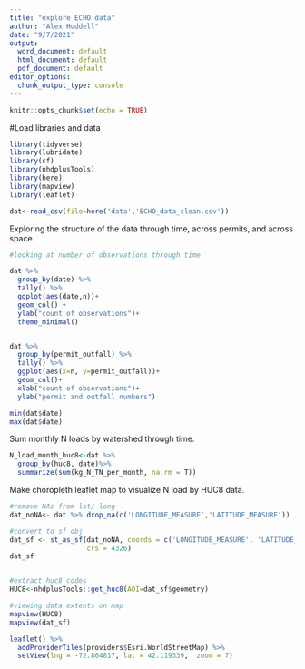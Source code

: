 ```yaml
---
title: "explore ECHO data"
author: "Alex Huddell"
date: "9/7/2021"
output:
  word_document: default
  html_document: default
  pdf_document: default
editor_options:
  chunk_output_type: console
---
```



```r
knitr::opts_chunk$set(echo = TRUE)
```

#Load libraries and data

```r
library(tidyverse)
library(lubridate)
library(sf)
library(nhdplusTools)
library(here)
library(mapview)
library(leaflet)

dat<-read_csv(file=here('data','ECHO_data_clean.csv'))


```

Exploring the structure of the data through time, across permits, and across space.

```r
#looking at number of observations through time

dat %>%
  group_by(date) %>%
  tally() %>%
  ggplot(aes(date,n))+
  geom_col() +
  ylab("count of observations")+
  theme_minimal()


dat %>%
  group_by(permit_outfall) %>%
  tally() %>%
  ggplot(aes(x=n, y=permit_outfall))+
  geom_col()+
  xlab("count of observations")+
  ylab("permit and outfall numbers")

min(dat$date)
max(dat$date)


```

Sum monthly N loads by watershed through time.
```r
N_load_month_huc8<-dat %>%
  group_by(huc8, date)%>%
  summarize(sum(kg_N_TN_per_month, na.rm = T))


```

Make choropleth leaflet map to visualize N load by HUC8 data.
```r

#remove NAs from lat/ long
dat_noNA<- dat %>% drop_na(c('LONGITUDE_MEASURE','LATITUDE_MEASURE'))

#convert to sf obj
dat_sf <- st_as_sf(dat_noNA, coords = c('LONGITUDE_MEASURE', 'LATITUDE_MEASURE'), 
                   crs = 4326)
dat_sf


#extract huc8 codes 
HUC8<-nhdplusTools::get_huc8(AOI=dat_sf$geometry)

#viewing data extents on map
mapview(HUC8)
mapview(dat_sf)

leaflet() %>% 
  addProviderTiles(providers$Esri.WorldStreetMap) %>%
  setView(lng = -72.864817, lat = 42.119339,  zoom = 7)

```
